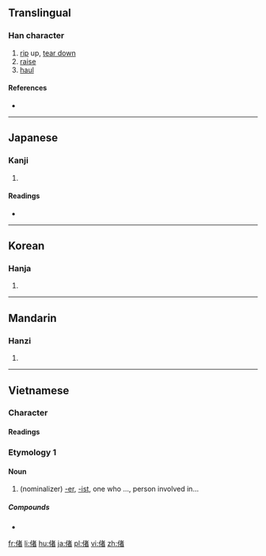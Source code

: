 ==Translingual==

===Han character===
{{Han char|rn=9|rad=人|as=09|sn=11|four=|canj=人十大日 (OJKA)|ids=⿰[[亻]][[者]]}}

# [[rip]] up, [[tear down]]
# [[raise]]
# [[haul]]

====References====
* {{Han ref|kx=0110.240|dkj=00856|dj=0236.080|hdz=10186.120|uh=5056|ud=20566}}

----

==Japanese==

===Kanji===
{{ja-kanji|grade=|rs=人09}}

# {{defn|lang=ja|sort=人09}}

====Readings====
* {{ja-readings|on=[[しゃ]] (sha)|kun=[[さて]] (sate)}}

----

==Korean==

===Hanja===
{{ko-hanja|hangeul=차|rv=cha|mr=ch'a}}

# {{defn|lang=ko|sort=人09}}

----

==Mandarin==

===Hanzi===
{{cmn-hanzi|pin=[[chě]] ([[che3]])|wg=ch'e<sup>3</sup>}}

# {{defn|lang=cmn|sort=人09}}

----

==Vietnamese==

===Character===
====Readings====
{{vi-readings|hanviet=|nom=giả|rs=人09}}

===Etymology 1===
====Noun====
{{vi-noun|sc=Hani|giả|rs=人09}}

# (nominalizer) [[-er]], [[-ist]], one who ..., person involved in...

=====Compounds=====
* {{vi-l|譯偖}}

[[fr:偖]]
[[li:偖]]
[[hu:偖]]
[[ja:偖]]
[[pl:偖]]
[[vi:偖]]
[[zh:偖]]